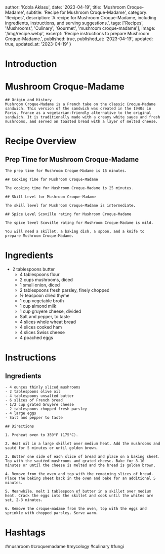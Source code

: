 
  author: 'Kobla Aklasu',
  date: '2023-04-19',
  title: 'Mushroom Croque-Madame',
  subtitle: 'Recipe for Mushroom Croque-Madame',
  category: 'Recipes',
  description: 'A recipe for Mushroom Croque-Madame, including ingredients, instructions, and serving suggestions.',
  tags: ['Recipes', 'Mushrooms', 'Culinary', 'Gourmet', 'mushroom croque-madame'],
  image: '/img/recipe.webp',
  excerpt: 'Recipe instructions to prepare Mushroom Croque-Madame.',
  published: true,
  published_at: '2023-04-19',
  updated: true,
  updated_at: '2023-04-19'
}


  # Introduction

# Mushroom Croque-Madame
    
    ## Origin and History
    Mushroom Croque-Madame is a French take on the classic Croque-Madame sandwich. This version of the sandwich was created in the 1940s in Paris, France as a vegetarian-friendly alternative to the original sandwich. It is traditionally made with a creamy white sauce and fresh mushrooms, and served on toasted bread with a layer of melted cheese.

# Recipe Overview

## Prep Time for Mushroom Croque-Madame
    
    The prep time for Mushroom Croque-Madame is 15 minutes.
    
    ## Cooking Time for Mushroom Croque-Madame
    
    The cooking time for Mushroom Croque-Madame is 25 minutes.
    
    ## Skill Level for Mushroom Croque-Madame
    
    The skill level for Mushroom Croque-Madame is intermediate.
    
    ## Spice Level Scoville rating for Mushroom Croque-Madame 
    
    The spice level Scoville rating for Mushroom Croque-Madame is mild.
    
    You will need a skillet, a baking dish, a spoon, and a knife to prepare Mushroom Croque-Madame.

# Ingredients

- 2 tablespoons butter
    - 4 tablespoons flour
    - 2 cups mushrooms, diced
    - 1 small onion, diced
    - 2 tablespoons fresh parsley, finely chopped
    - ½ teaspoon dried thyme
    - 1 cup vegetable broth
    - 1 cup almond milk
    - 1 cup gruyere cheese, divided
    - Salt and pepper, to taste
    - 4 slices whole wheat bread
    - 4 slices cooked ham
    - 4 slices Swiss cheese
    - 4 poached eggs

# Instructions

## Ingredients 
    - 4 ounces thinly sliced mushrooms 
    - 2 tablespoons olive oil 
    - 4 tablespoons unsalted butter 
    - 6 slices of French bread 
    - 1/2 cup grated Gruyère cheese 
    - 2 tablespoons chopped fresh parsley 
    - 4 large eggs 
    - Salt and pepper to taste 
    
    ## Directions
    
    1. Preheat oven to 350°F (175°C).
    
    2. Heat oil in a large skillet over medium heat. Add the mushrooms and sauté for 5 minutes or until golden brown.
    
    3. Butter one side of each slice of bread and place on a baking sheet. Top with the sautéed mushrooms and grated cheese. Bake for 8-10 minutes or until the cheese is melted and the bread is golden brown.
    
    4. Remove from the oven and top with the remaining slices of bread. Place the baking sheet back in the oven and bake for an additional 5 minutes.
    
    5. Meanwhile, melt 1 tablespoon of butter in a skillet over medium heat. Crack the eggs into the skillet and cook until the whites are set, 2-3 minutes.
    
    6. Remove the croque-madame from the oven, top with the eggs and sprinkle with chopped parsley. Serve warm.

# Hashtags

#mushroom #croquemadame #mycology #culinary #fungi



